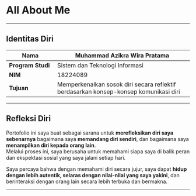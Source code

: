 # All About Me

---

## Identitas Diri

| **Nama** | Muhammad Azikra Wira Pratama |
|-----------|-------------------------------|
| **Program Studi** | Sistem dan Teknologi Informasi |
| **NIM** | 18224089 |
| **Tujuan** | Memperkenalkan sosok diri secara reflektif berdasarkan konsep-konsep komunikasi diri |

---

## Refleksi Diri

Portofolio ini saya buat sebagai sarana untuk **merefleksikan diri saya sebenarnya** bagaimana saya **memandang diri sendiri**, dan bagaimana saya **menampilkan diri kepada orang lain**.  
Melalui proses ini, saya berusaha untuk memahami siapa saya di balik peran dan ekspektasi sosial yang saya jalani setiap hari.

Saya percaya bahwa dengan memahami diri secara jujur, saya dapat **hidup dengan lebih autentik, selaras dengan nilai-nilai yang saya yakini**, dan berinteraksi dengan orang lain secara lebih terbuka dan bermakna.

---
